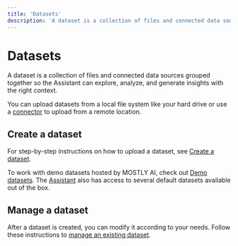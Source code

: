 ```yaml
---
title: 'Datasets'
description: 'A dataset is a collection of files and connected data sources grouped together so the Assistant can explore, analyze, and generate insights with the right context.'
---
```


# Datasets

A dataset is a collection of files and connected data sources grouped together so the Assistant can explore, analyze, and generate insights with the right context.

You can upload datasets from a local file system like your hard drive or use a [connector](./connector.mdx) to upload from a remote location.

## Create a dataset

For step-by-step instructions on how to upload a dataset, see [Create a dataset](datasets/create.mdx).

To work with demo datasets hosted by MOSTLY AI, check out [Demo datasets](./demo-datasets.mdx). The [Assistant](./assistant.mdx) also has access to several default datasets available out of the box.

## Manage a dataset

After a dataset is created, you can modify it according to your needs. Follow these instructions to [manage an existing dataset](./datasets/manage.mdx).

